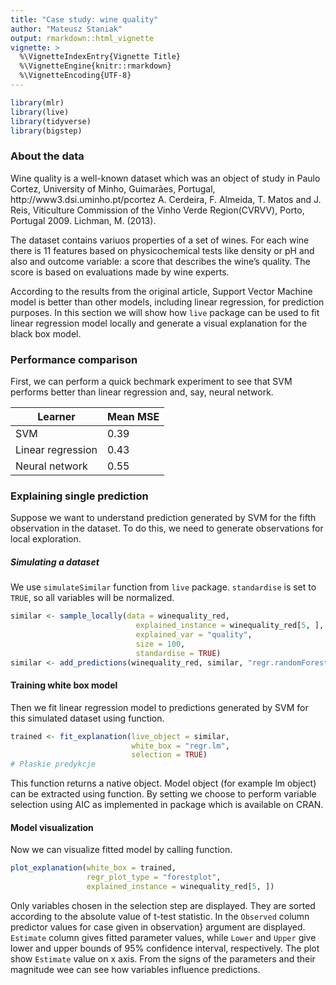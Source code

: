 ```yaml
---
title: "Case study: wine quality"
author: "Mateusz Staniak"
output: rmarkdown::html_vignette
vignette: >
  %\VignetteIndexEntry{Vignette Title}
  %\VignetteEngine{knitr::rmarkdown}
  %\VignetteEncoding{UTF-8}
---
```


```r
library(mlr)
library(live)
library(tidyverse)
library(bigstep)
```

### About the data 

Wine quality is a well-known dataset which was an object of study in Paulo Cortez, University of Minho, Guimarães, Portugal, http://www3.dsi.uminho.pt/pcortez A. Cerdeira, F. Almeida, T. Matos and J. Reis, Viticulture Commission of the Vinho Verde Region(CVRVV), Porto, Portugal 2009. Lichman, M. (2013).

The dataset contains variuos properties of a set of wines. For each wine there is 11 features based on physicochemical tests like density or pH and also and outcome variable: a score that describes the wine’s quality. The score is based on evaluations made by wine experts. 

According to the results from the original article, Support Vector Machine model is better than other models, including linear regression, for prediction purposes.
In this section we will show how `live` package can be used to fit linear regression model locally and generate a visual explanation for the black box model.

### Performance comparison

First, we can perform a quick bechmark experiment to see that SVM performs better than linear regression and, say, neural network.

| Learner | Mean MSE |
| ------- | -------- | 
| SVM | 0.39 |
| Linear regression | 0.43 | 
| Neural network | 0.55 | 

### Explaining single prediction

Suppose we want to understand prediction generated by SVM for the fifth observation in the dataset.
To do this, we need to generate observations for local exploration.

##### Simulating a dataset

We use `simulateSimilar` function from `live` package.
`standardise` is set to `TRUE`, so all variables will be normalized.
```r
similar <- sample_locally(data = winequality_red,
                            explained_instance = winequality_red[5, ], 
                            explained_var = "quality", 
                            size = 100,
                            standardise = TRUE)
similar <- add_predictions(winequality_red, similar, "regr.randomForest")
```

#### Training white box model

Then we fit linear regression model to predictions generated by SVM for this simulated dataset using \texttt{trainWhiteBox} function.
```r
trained <- fit_explanation(live_object = similar,
                           white_box = "regr.lm",
                           selection = TRUE)
# Płaskie predykcje
```

This function returns a native \texttt{mlr} object.
Model object (for example lm object) can be extracted using \texttt{getLearnerModel} function.
By setting \texttt{selection = TRUE} we choose to perform variable selection using AIC as implemented in \texttt{bigstep} package which is available on CRAN.

#### Model visualization

Now we can visualize fitted model by calling \texttt{plotWhiteBox} function.
```r
plot_explanation(white_box = trained,
                 regr_plot_type = "forestplot",
                 explained_instance = winequality_red[5, ])
```

Only variables chosen in the selection step are displayed.
They are sorted according to the absolute value of t-test statistic.
In the `Observed` column predictor values for case given in observation} argument are displayed.
`Estimate` column gives fitted parameter values, while `Lower` and `Upper` give lower and upper bounds of 95\% confidence interval, respectively.
The plot show `Estimate` value on x axis.
From the signs of the parameters and their magnitude wee can see how variables influence predictions.


